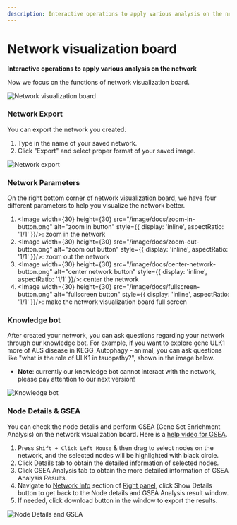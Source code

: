 ```yaml
---
description: Interactive operations to apply various analysis on the network
---
```


# Network visualization board

**Interactive operations to apply various analysis on the network**

Now we focus on the functions of network visualization board.

![Network visualization board](../../../public/image/docs/network-visualization-board.png)

### Network Export

You can export the network you created.

1. Type in the name of your saved network.
2. Click "Export" and select proper format of your saved image.

![Network export](../../../public/image/docs/network-export.png)

### Network Parameters

On the right bottom corner of network visualization board, we have four different parameters to help you visualize the network better.

1. <Image width={30} height={30} src="/image/docs/zoom-in-button.png" alt="zoom in button" style={{ display: 'inline', aspectRatio: '1/1' }}/>: zoom in the network
2. <Image width={30} height={30} src="/image/docs/zoom-out-button.png" alt="zoom out button" style={{ display: 'inline', aspectRatio: '1/1' }}/>: zoom out the network
3. <Image width={30} height={30} src="/image/docs/center-network-button.png" alt="center network button" style={{ display: 'inline', aspectRatio: '1/1' }}/>: center the network
4. <Image width={30} height={30} src="/image/docs/fullscreen-button.png" alt="fullscreen button" style={{ display: 'inline', aspectRatio: '1/1' }}/>: make the network visualization board full screen

### Knowledge bot

After created your network, you can ask questions regarding your network through our knowledge bot. For example, if you want to explore gene ULK1 more of ALS disease in KEGG\_Autophagy - animal, you can ask questions like "what is the role of ULK1 in tauopathy?", shown in the image below.

* **Note**: currently our knowledge bot cannot interact with the network, please pay attention to our next version!

![Knowledge bot](../../../public/image/docs/knowledge-bot-network-page-window.png)

### Node Details & GSEA

You can check the node details and perform GSEA (Gene Set Enrichment Analysis) on the network visualization board. Here is a [help video for GSEA](../use-cases-and-short-help-videos.mdx#gsea-analysis).

1. Press `Shift + Click Left Mouse` & then drag to select nodes on the network, and the selected nodes will be highlighted with black circle.
2. Click Details tab to obtain the detailed information of selected nodes.
3. Click GSEA Analysis tab to obtain the more detailed information of GSEA Analysis Results.
4. Navigate to [Network Info](right-panel.mdx#network-info) section of [Right panel](right-panel.mdx), click Show Details button to get back to the Node details and GSEA Analysis result window.
5. If needed, click download button in the window to export the results.

![Node Details and GSEA](../../../public/image/docs/node-details-gsea.png)
